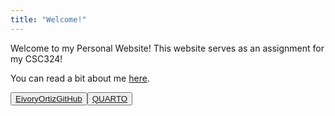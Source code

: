 ```yaml
---
title: "Welcome!"
---
```


Welcome to my Personal Website! This website serves as an assignment for my CSC324!

You can read a bit about me [here](about.html).

```{=html}
<button type="button" class="btn btn-primary"> <a href=https://github.com/eivoryortiz> EivoryOrtizGitHub </a>
```

```{=html}
<button type="button" class="btn btn-secondary"> <a href=https://quarto.org/docs/websites> QUARTO </a>
```